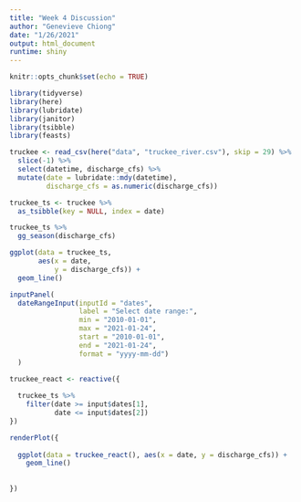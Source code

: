 ```yaml
---
title: "Week 4 Discussion"
author: "Genevieve Chiong"
date: "1/26/2021"
output: html_document
runtime: shiny
---
```


```r
knitr::opts_chunk$set(echo = TRUE)

library(tidyverse)
library(here)
library(lubridate)
library(janitor)
library(tsibble)
library(feasts)
```


```r
truckee <- read_csv(here("data", "truckee_river.csv"), skip = 29) %>% 
  slice(-1) %>% 
  select(datetime, discharge_cfs) %>% 
  mutate(date = lubridate::mdy(datetime),
         discharge_cfs = as.numeric(discharge_cfs))

truckee_ts <- truckee %>% 
  as_tsibble(key = NULL, index = date)

truckee_ts %>% 
  gg_season(discharge_cfs)

ggplot(data = truckee_ts,
       aes(x = date,
           y = discharge_cfs)) +
  geom_line()
```

```r
inputPanel(
  dateRangeInput(inputId = "dates", 
                 label = "Select date range:",
                 min = "2010-01-01",
                 max = "2021-01-24",
                 start = "2010-01-01",
                 end = "2021-01-24",
                 format = "yyyy-mm-dd")
  )

truckee_react <- reactive({
  
  truckee_ts %>% 
    filter(date >= input$dates[1],
           date <= input$dates[2])
})

renderPlot({
  
  ggplot(data = truckee_react(), aes(x = date, y = discharge_cfs)) +
    geom_line()
  
  
})

```











